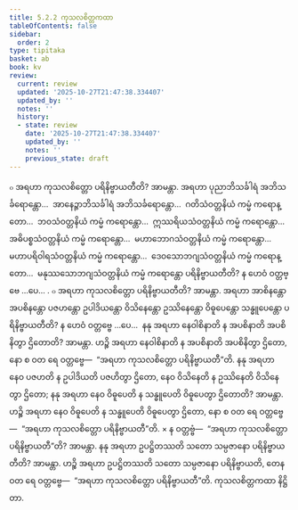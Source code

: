 ```yaml
---
title: 5.2.2 ကုသလစိတ္တကထာ
tableOfContents: false
sidebar:
  order: 2
type: tipitaka
basket: ab
book: kv
review:
  current: review
  updated: '2025-10-27T21:47:38.334407'
  updated_by: ''
  notes: ''
  history:
  - state: review
    date: '2025-10-27T21:47:38.334407'
    updated_by: ''
    notes: ''
    previous_state: draft
---
```



<ReviewStatus review={frontmatter.review} showDetails={true} />

<HypothesisAnnotation frontmatter={frontmatter} />

<DynamicBreadcrumb />

<Division number="894" book="kv" e="ch" v="32" p="443">

<Paragraph number="2740" book="kv">
๐ အရဟာ ကုသလစိတ္တော ပရိနိဗ္ဗာယတီတိ? အာမန္တာ. အရဟာ ပုညာဘိသင်္ခါရံ အဘိသင်္ခရောန္တော…  အာနေဉ္ဇာဘိသင်္ခါရံ အဘိသင်္ခရောန္တော…  ဂတိသံဝတ္တနိယံ ကမ္မံ ကရောန္တော…  ဘဝသံဝတ္တနိယံ ကမ္မံ ကရောန္တော…  ဣဿရိယသံဝတ္တနိယံ ကမ္မံ ကရောန္တော…  အဓိပစ္စသံဝတ္တနိယံ ကမ္မံ ကရောန္တော…  မဟာဘောဂသံဝတ္တနိယံ ကမ္မံ ကရောန္တော…  မဟာပရိဝါရသံဝတ္တနိယံ ကမ္မံ ကရောန္တော…  ဒေဝသောဘဂျသံဝတ္တနိယံ ကမ္မံ ကရောန္တော…  မနုဿသောဘဂျသံဝတ္တနိယံ ကမ္မံ ကရောန္တော ပရိနိဗ္ဗာယတီတိ? န ဟေဝံ ဝတ္တဗ္ဗေ …ပေ… .
</Paragraph>

<Paragraph number="2741" book="kv">
๐ အရဟာ ကုသလစိတ္တော ပရိနိဗ္ဗာယတီတိ? အာမန္တာ. အရဟာ အာစိနန္တော အပစိနန္တော ပဇဟန္တော ဥပါဒိယန္တော ဝိသိနေန္တော ဥဿိနေန္တော ဝိဓူပေန္တော သန္ဓူပေန္တော ပရိနိဗ္ဗာယတီတိ? န ဟေဝံ ဝတ္တဗ္ဗေ …ပေ…  နနု အရဟာ နေဝါစိနာတိ န အပစိနာတိ အပစိနိတွာ ဌိတောတိ? အာမန္တာ. ဟဉ္စိ အရဟာ နေဝါစိနာတိ န အပစိနာတိ အပစိနိတွာ ဌိတော, နော စ ဝတ ရေ ဝတ္တဗ္ဗေ—  “အရဟာ ကုသလစိတ္တော ပရိနိဗ္ဗာယတီ”တိ. နနု အရဟာ နေဝ ပဇဟတိ န ဥပါဒိယတိ ပဇဟိတွာ ဌိတော, နေဝ ဝိသိနေတိ န ဥဿိနေတိ ဝိသိနေတွာ ဌိတော; နနု အရဟာ နေဝ ဝိဓူပေတိ န သန္ဓူပေတိ ဝိဓူပေတွာ ဌိတောတိ? အာမန္တာ. ဟဉ္စိ အရဟာ နေဝ ဝိဓူပေတိ န သန္ဓူပေတိ ဝိဓူပေတွာ ဌိတော, နော စ ဝတ ရေ ဝတ္တဗ္ဗေ—  “အရဟာ ကုသလစိတ္တော ပရိနိဗ္ဗာယတီ”တိ.
</Paragraph>

</Division>
<Division number="895" book="kv" e="ch" v="32" p="443">

<Paragraph number="2742" book="kv">
× န ဝတ္တဗ္ဗံ—  “အရဟာ ကုသလစိတ္တော ပရိနိဗ္ဗာယတီ”တိ? အာမန္တာ. နနု အရဟာ ဥပဋ္ဌိတဿတိ သတော သမ္ပဇာနော ပရိနိဗ္ဗာယတီတိ? အာမန္တာ. ဟဉ္စိ အရဟာ ဥပဋ္ဌိတဿတိ သတော သမ္ပဇာနော ပရိနိဗ္ဗာယတိ, တေန ဝတ ရေ ဝတ္တဗ္ဗေ—  “အရဟာ ကုသလစိတ္တော ပရိနိဗ္ဗာယတီ”တိ.

</Paragraph>
</Division>

<Paragraph number="2743" type="center" book="kv">
ကုသလစိတ္တကထာ နိဋ္ဌိတာ.
</Paragraph>
